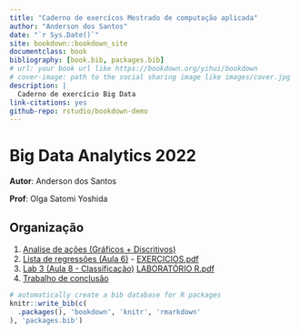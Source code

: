 ---
title: "Caderno de exercícos Mestrado de computação aplicada"
author: "Anderson dos Santos"
date: "`r Sys.Date()`"
site: bookdown::bookdown_site
documentclass: book
bibliography: [book.bib, packages.bib]
# url: your book url like https://bookdown.org/yihui/bookdown
# cover-image: path to the social sharing image like images/cover.jpg
description: |
  Caderno de exercício Big Data
link-citations: yes
github-repo: rstudio/bookdown-demo
---

# Big Data Analytics 2022 {.unnumbered}

**Autor**: Anderson dos Santos

**Prof**: Olga Satomi Yoshida

## Organização {.unnumbered}

1. [Analise de ações (Gráficos + Discritivos)](#descriptive)
2. [Lista de regressões (Aula 6)](#regression) - [EXERCICIOS.pdf](./exercises/EXERCICIOS.pdf)
3. [Lab 3 (Aula 8 - Classificação)](#classification) [LABORATÓRIO R.pdf](./exercises/LABORATORIO-R.pdf)
4. [Trabalho de conclusão](#final-work)


```{r include=FALSE}
# automatically create a bib database for R packages
knitr::write_bib(c(
  .packages(), 'bookdown', 'knitr', 'rmarkdown'
), 'packages.bib')
```
